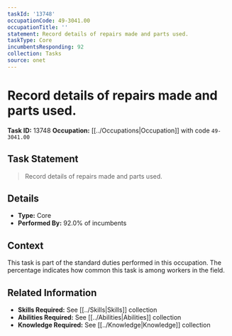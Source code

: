 ```yaml
---
taskId: '13748'
occupationCode: 49-3041.00
occupationTitle: ''
statement: Record details of repairs made and parts used.
taskType: Core
incumbentsResponding: 92
collection: Tasks
source: onet
---
```

# Record details of repairs made and parts used.

**Task ID:** 13748
**Occupation:** [[../Occupations|Occupation]] with code `49-3041.00`

## Task Statement

> Record details of repairs made and parts used.

## Details

- **Type:** Core
- **Performed By:** 92.0% of incumbents

## Context

This task is part of the standard duties performed in this occupation. The percentage indicates how common this task is among workers in the field.

## Related Information

- **Skills Required:** See [[../Skills|Skills]] collection
- **Abilities Required:** See [[../Abilities|Abilities]] collection
- **Knowledge Required:** See [[../Knowledge|Knowledge]] collection
